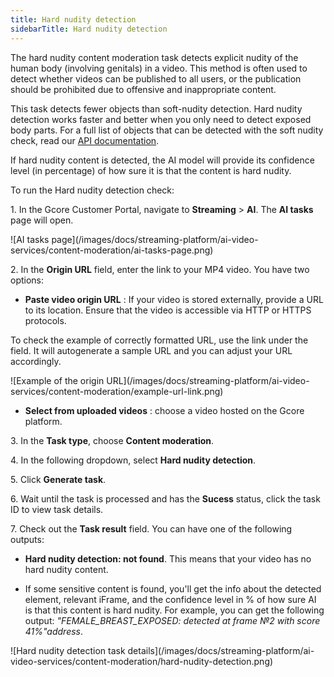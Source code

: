 ---
title: Hard nudity detection
sidebarTitle: Hard nudity detection
---

The hard nudity content moderation task detects explicit nudity of the human body (involving genitals) in a video. This method is often used to detect whether videos can be published to all users, or the publication should be prohibited due to offensive and inappropriate content. 

This task detects fewer objects than soft-nudity detection. Hard nudity detection works faster and better when you only need to detect exposed body parts. For a full list of objects that can be detected with the soft nudity check, read our [API documentation](https://api.gcore.com/docs/streaming?_gl=1*1rw278g*_gcl_au*MTM0OTcwMzMxMC4xNzE3MTQ0ODk3*_ga*OTkwMzM5NjM4LjE3MDkxMDg3OTU.*_ga_Y79HRL8RPR*MTcyMTI4NzExMi4xMjIuMS4xNzIxMjg3MjMzLjYwLjAuMA..#tag/AI/operation/post_ai_contentmoderation_hardnudity). 

If hard nudity content is detected, the AI model will provide its confidence level (in percentage) of how sure it is that the content is hard nudity. 

To run the Hard nudity detection check: 

1\. In the Gcore Customer Portal, navigate to **Streaming** > **AI**. The **AI tasks** page will open.


<Frame>![AI tasks page](/images/docs/streaming-platform/ai-video-services/content-moderation/ai-tasks-page.png)</Frame>



2\. In the **Origin URL** field, enter the link to your MP4 video. You have two options: 

  * **Paste video origin URL** : If your video is stored externally, provide a URL to its location. Ensure that the video is accessible via HTTP or HTTPS protocols. 

To check the example of correctly formatted URL, use the link under the field. It will autogenerate a sample URL and you can adjust your URL accordingly. 


<Frame>![Example of the origin URL](/images/docs/streaming-platform/ai-video-services/content-moderation/example-url-link.png)</Frame>


  * **Select from uploaded videos** : choose a video hosted on the Gcore platform.




3\. In the **Task type**, choose **Content moderation**. 

4\. In the following dropdown, select **Hard nudity detection**. 

5\. Click **Generate task**.

6\. Wait until the task is processed and has the **Sucess** status, click the task ID to view task details. 

7\. Check out the **Task result** field. You can have one of the following outputs: 

  * **Hard nudity detection: not found**. This means that your video has no hard nudity content. 

  * If some sensitive content is found, you'll get the info about the detected element, relevant iFrame, and the confidence level in % of how sure AI is that this content is hard nudity. For example, you can get the following output: _"FEMALE_BREAST_EXPOSED: detected at frame №2 with score 41%"address_.



<Frame>![Hard nudity detection task details](/images/docs/streaming-platform/ai-video-services/content-moderation/hard-nudity-detection.png)</Frame>